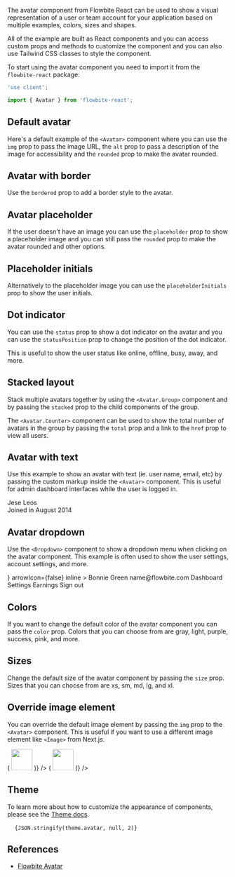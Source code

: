 
The avatar component from Flowbite React can be used to show a visual representation of a user or team account for your application based on multiple examples, colors, sizes and shapes.

All of the example are built as React components and you can access custom props and methods to customize the component and you can also use Tailwind CSS classes to style the component.

To start using the avatar component you need to import it from the `flowbite-react` package:

```jsx
'use client';

import { Avatar } from 'flowbite-react';
```

## Default avatar

Here's a default example of the `<Avatar>` component where you can use the `img` prop to pass the image URL, the `alt` prop to pass a description of the image for accessibility and the `rounded` prop to make the avatar rounded.

<CodePreview importFlowbiteReact="Avatar" title="Default avatar">
  <div className="flex flex-wrap gap-2">
    <Avatar img="/images/people/profile-picture-5.jpg" alt="avatar of Jese" rounded />
    <Avatar img="/images/people/profile-picture-5.jpg" />
  </div>
</CodePreview>

## Avatar with border

Use the `bordered` prop to add a border style to the avatar.

<CodePreview importFlowbiteReact="Avatar" title="Bordered avatar">
  <div className="flex flex-wrap gap-2">
    <Avatar img="/images/people/profile-picture-5.jpg" rounded bordered />
    <Avatar img="/images/people/profile-picture-5.jpg" bordered />
  </div>
</CodePreview>

## Avatar placeholder

If the user doesn't have an image you can use the `placeholder` prop to show a placeholder image and you can still pass the `rounded` prop to make the avatar rounded and other options.

<CodePreview importFlowbiteReact="Avatar" title="Placeholder">
  <div className="flex flex-wrap gap-2">
    <Avatar />
    <Avatar rounded />
  </div>
</CodePreview>

## Placeholder initials

Alternatively to the placeholder image you can use the `placeholderInitials` prop to show the user initials.

<CodePreview importFlowbiteReact="Avatar" title="Placeholder initials">
  <div className="flex flex-wrap gap-2">
    <Avatar placeholderInitials="RR" />
  </div>
</CodePreview>

## Dot indicator

You can use the `status` prop to show a dot indicator on the avatar and you can use the `statusPosition` prop to change the position of the dot indicator.

This is useful to show the user status like online, offline, busy, away, and more.

<CodePreview importFlowbiteReact="Avatar" title="Dot indicator">
  <div className="flex flex-wrap gap-2">
    <Avatar img="/images/people/profile-picture-5.jpg" status="online" />
    <Avatar img="/images/people/profile-picture-5.jpg" rounded status="busy" statusPosition="top-right" />
    <Avatar img="/images/people/profile-picture-5.jpg" status="offline" statusPosition="bottom-left" />
    <Avatar img="/images/people/profile-picture-5.jpg" rounded status="away" statusPosition="bottom-right" />
  </div>
</CodePreview>

## Stacked layout

Stack multiple avatars together by using the `<Avatar.Group>` component and by passing the `stacked` prop to the child components of the group.

The `<Avatar.Counter>` component can be used to show the total number of avatars in the group by passing the `total` prop and a link to the `href` prop to view all users.

<CodePreview importFlowbiteReact="Avatar" title="Stacked">
  <div className="flex flex-wrap gap-2">
    <Avatar.Group>
      <Avatar img="/images/people/profile-picture-1.jpg" rounded stacked />
      <Avatar img="/images/people/profile-picture-2.jpg" rounded stacked />
      <Avatar img="/images/people/profile-picture-3.jpg" rounded stacked />
      <Avatar img="/images/people/profile-picture-4.jpg" rounded stacked />
      <Avatar img="/images/people/profile-picture-5.jpg" rounded stacked />
    </Avatar.Group>
    <Avatar.Group>
      <Avatar img="/images/people/profile-picture-1.jpg" rounded stacked />
      <Avatar img="/images/people/profile-picture-2.jpg" rounded stacked />
      <Avatar img="/images/people/profile-picture-3.jpg" rounded stacked />
      <Avatar img="/images/people/profile-picture-4.jpg" rounded stacked />
      <Avatar.Counter total={99} href="#" />
    </Avatar.Group>
  </div>
</CodePreview>

## Avatar with text

Use this example to show an avatar with text (ie. user name, email, etc) by passing the custom markup inside the `<Avatar>` component. This is useful for admin dashboard interfaces while the user is logged in.

<CodePreview title="Avatar text">
  <Avatar img="/images/people/profile-picture-5.jpg" rounded>
    <div className="space-y-1 font-medium dark:text-white">
      <div>Jese Leos</div>
      <div className="text-sm text-gray-500 dark:text-gray-400">Joined in August 2014</div>
    </div>
  </Avatar>
</CodePreview>

## Avatar dropdown

Use the `<Dropdown>` component to show a dropdown menu when clicking on the avatar component. This example is often used to show the user settings, account settings, and more.

<CodePreview importFlowbiteReact="Avatar, Dropdown" title="User dropdown">
  <Dropdown
    label={<Avatar alt="User settings" img="/images/people/profile-picture-5.jpg" rounded />}
    arrowIcon={false}
    inline
  >
    <Dropdown.Header>
      <span className="block text-sm">Bonnie Green</span>
      <span className="block truncate text-sm font-medium">name@flowbite.com</span>
    </Dropdown.Header>
    <Dropdown.Item>Dashboard</Dropdown.Item>
    <Dropdown.Item>Settings</Dropdown.Item>
    <Dropdown.Item>Earnings</Dropdown.Item>
    <Dropdown.Divider />
    <Dropdown.Item>Sign out</Dropdown.Item>
  </Dropdown>
</CodePreview>

## Colors

If you want to change the default color of the avatar component you can pass the `color` prop. Colors that you can choose from are gray, light, purple, success, pink, and more.

<CodePreview importFlowbiteReact="Avatar" title="Colored avatar">
  <div className="flex flex-wrap gap-2">
    <Avatar img="/images/people/profile-picture-5.jpg" rounded bordered color="gray" />
    <Avatar img="/images/people/profile-picture-5.jpg" rounded bordered color="light" />
    <Avatar img="/images/people/profile-picture-5.jpg" rounded bordered color="purple" />
    <Avatar img="/images/people/profile-picture-5.jpg" rounded bordered color="success" />
    <Avatar img="/images/people/profile-picture-5.jpg" rounded bordered color="pink" />
  </div>
  <div className="flex flex-wrap gap-2">
    <Avatar img="/images/people/profile-picture-5.jpg" bordered color="gray" />
    <Avatar img="/images/people/profile-picture-5.jpg" bordered color="light" />
    <Avatar img="/images/people/profile-picture-5.jpg" bordered color="purple" />
    <Avatar img="/images/people/profile-picture-5.jpg" bordered color="success" />
    <Avatar img="/images/people/profile-picture-5.jpg" bordered color="pink" />
  </div>
</CodePreview>

## Sizes

Change the default size of the avatar component by passing the `size` prop. Sizes that you can choose from are xs, sm, md, lg, and xl.

<CodePreview importFlowbiteReact="Avatar" title="Sizing">
  <div className="flex flex-wrap items-center gap-2">
    <Avatar img="/images/people/profile-picture-5.jpg" size="xs" />
    <Avatar img="/images/people/profile-picture-5.jpg" size="sm" />
    <Avatar img="/images/people/profile-picture-5.jpg" size="md" />
    <Avatar img="/images/people/profile-picture-5.jpg" size="lg" />
    <Avatar img="/images/people/profile-picture-5.jpg" size="xl" />
  </div>
</CodePreview>

## Override image element

You can override the default image element by passing the `img` prop to the `<Avatar>` component. This is useful if you want to use a different image element like `<Image>` from Next.js.

<CodePreview importFlowbiteReact="Avatar" title="Override image element">
  <div className="flex flex-wrap gap-2">
    <Avatar
      img={(props) => (
        <Image
          alt=""
          height="48"
          referrerPolicy="no-referrer"
          src="/images/people/profile-picture-5.jpg"
          width="48"
          {...props}
        />
      )}
    />
    <Avatar
      img={(props) => (
        <picture>
          <source media="(min-width: 900px)" srcSet="/images/people/profile-picture-3.jpg" />
          <source media="(min-width: 480px)" srcSet="/images/people/profile-picture-4.jpg" />
          <Image alt="" height="48" src="/images/people/profile-picture-5.jpg" width="48" {...props} />
        </picture>
      )}
    />
  </div>
</CodePreview>

## Theme

To learn more about how to customize the appearance of components, please see the [Theme docs](/docs/customize/theme).

<pre className="language-tsx">
  <code>{JSON.stringify(theme.avatar, null, 2)}</code>
</pre>

## References

- [Flowbite Avatar](https://flowbite.com/docs/components/avatar/)
